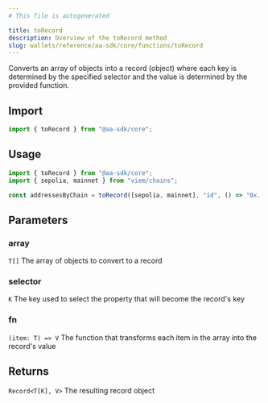 ```yaml
---
# This file is autogenerated

title: toRecord
description: Overview of the toRecord method
slug: wallets/reference/aa-sdk/core/functions/toRecord
---
```


Converts an array of objects into a record (object) where each key is determined by the specified selector and the value is determined by the provided function.

## Import

```ts
import { toRecord } from "@aa-sdk/core";
```

## Usage

```ts
import { toRecord } from "@aa-sdk/core";
import { sepolia, mainnet } from "viem/chains";

const addressesByChain = toRecord([sepolia, mainnet], "id", () => "0x..."); // { [sepolia.id]: "0x...", [mainnet.id]: "0x..." }
```

## Parameters

### array

`T[]`
The array of objects to convert to a record

### selector

`K`
The key used to select the property that will become the record's key

### fn

`(item: T) => V`
The function that transforms each item in the array into the record's value

## Returns

`Record<T[K], V>`
The resulting record object
